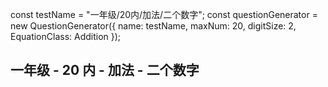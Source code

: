 
const testName = "一年级/20内/加法/二个数字";
const questionGenerator = new QuestionGenerator({
	name: testName,
	maxNum: 20,
	digitSize: 2,
	EquationClass: Addition
});

<Meta title={testName} parameters={defaultDocParams()} />

## 一年级 - 20 内 - 加法 - 二个数字

<Canvas className="custom-docs-story">
	<QuizContainer questionGenerator={questionGenerator} />
</Canvas>
